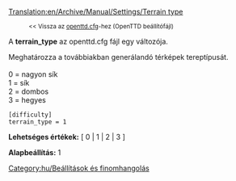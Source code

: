 [[Translation:en/Archive/Manual/Settings/Terrain type]]

:<small><< Vissza az [[hu/Archive/Manual/Settings/Openttd.cfg|openttd.cfg]]-hez (OpenTTD beállítófájl)</small>


A '''terrain_type''' az openttd.cfg fájl egy változója.

Meghatározza a továbbiakban generálandó térképek tereptípusát.<br><br>
0 = nagyon sík<br>
1 = sík<br>
2 = dombos<br>
3 = hegyes<br>

<pre>
[difficulty]
terrain_type = 1
</pre>

'''Lehetséges értékek:''' [ 0 | 1 | 2 | 3 ]

'''Alapbeállítás:''' 1


[[Category:hu/Beállítások és finomhangolás]]
